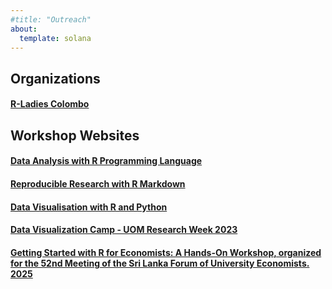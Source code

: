 ```yaml
---
#title: "Outreach"
about:
  template: solana
---
```


## Organizations

#### [**R-Ladies Colombo**](https://rladiescolombo.netlify.app/)

## Workshop Websites

#### [**Data Analysis with R Programming Language**](https://r4fun.netlify.app/)

#### [**Reproducible Research with R Markdown**](https://hellormd.netlify.app/2022/10/welcome-to-the-research-lounge-reproducible-research-with-r-markdown/)

#### [**Data Visualisation with R and Python**](https://pythonandr.netlify.app/about/)

#### [**Data Visualization Camp - UOM Research Week 2023**](https://datavizcamp.netlify.app/)


#### [**Getting Started with R for Economists: A Hands-On Workshop, organized for the 52nd Meeting of the Sri Lanka Forum of University Economists. 2025**](https://pridiltal.github.io/r4economists/)